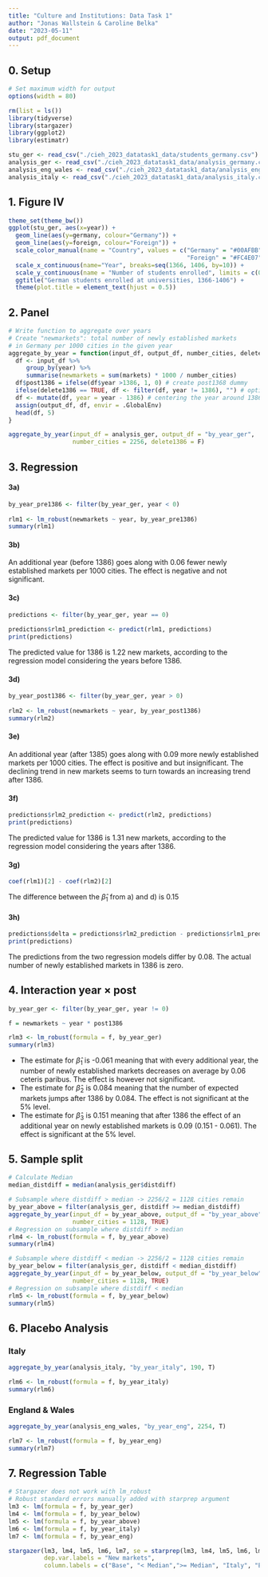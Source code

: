 ```yaml
---
title: "Culture and Institutions: Data Task 1"
author: "Jonas Wallstein & Caroline Belka"
date: "2023-05-11"
output: pdf_document
---
```

## 0. Setup

```r
# Set maximum width for output
options(width = 80)
```


```r
rm(list = ls())
library(tidyverse)
library(stargazer)
library(ggplot2)
library(estimatr)

stu_ger <- read_csv("./cieh_2023_datatask1_data/students_germany.csv")
analysis_ger <- read_csv("./cieh_2023_datatask1_data/analysis_germany.csv")
analysis_eng_wales <- read_csv("./cieh_2023_datatask1_data/analysis_england_wales.csv")
analysis_italy <- read_csv("./cieh_2023_datatask1_data/analysis_italy.csv")

```


## 1. Figure IV
```r
theme_set(theme_bw())
ggplot(stu_ger, aes(x=year)) +
  geom_line(aes(y=germany, colour="Germany")) + 
  geom_line(aes(y=foreign, colour="Foreign")) +
  scale_color_manual(name = "Country", values = c("Germany" = "#00AFBB", 
                                                  "Foreign" = "#FC4E07")) +
  scale_x_continuous(name="Year", breaks=seq(1366, 1406, by=10)) +
  scale_y_continuous(name = "Number of students enrolled", limits = c(0,800)) +
  ggtitle("German students enrolled at universities, 1366-1406") +
  theme(plot.title = element_text(hjust = 0.5))
```



## 2. Panel
```r
# Write function to aggregate over years
# Create "newmarkets": total number of newly established markets 
# in Germany per 1000 cities in the given year
aggregate_by_year = function(input_df, output_df, number_cities, delete1386){
  df <- input_df %>%
     group_by(year) %>% 
     summarise(newmarkets = sum(markets) * 1000 / number_cities) 
  df$post1386 = ifelse(df$year >1386, 1, 0) # create post1368 dummy
  ifelse(delete1386 == TRUE, df <- filter(df, year != 1386), "") # option to delete 1386
  df <- mutate(df, year = year - 1386) # centering the year around 1386 as in the paper
  assign(output_df, df, envir = .GlobalEnv)
  head(df, 5)
}

aggregate_by_year(input_df = analysis_ger, output_df = "by_year_ger", 
                  number_cities = 2256, delete1386 = F)
```

## 3. Regression
#### 3a)
```r
by_year_pre1386 <- filter(by_year_ger, year < 0)
  
rlm1 <- lm_robust(newmarkets ~ year, by_year_pre1386)
summary(rlm1)
```
#### 3b)
An additional year (before 1386) goes along with 0.06 fewer newly established markets per 1000 cities. The effect is negative and not significant.

#### 3c)
```r
predictions <- filter(by_year_ger, year == 0)
  
predictions$rlm1_prediction <- predict(rlm1, predictions)
print(predictions)
```
The predicted value for 1386 is 1.22 new markets, according to the regression model considering the years before 1386.

#### 3d)
```r
by_year_post1386 <- filter(by_year_ger, year > 0)
  
rlm2 <- lm_robust(newmarkets ~ year, by_year_post1386)
summary(rlm2)
```

#### 3e)
An additional year (after 1385) goes along with 0.09 more newly established markets per 1000 cities. The effect is positive and but insignificant. The declining trend in new markets seems to turn towards an increasing trend after 1386.

#### 3f)

```r
predictions$rlm2_prediction <- predict(rlm2, predictions)
print(predictions)
```

The predicted value for 1386 is 1.31 new markets, according to the regression model considering the years after 1386.

#### 3g)
```r
coef(rlm1)[2] - coef(rlm2)[2]
```

The difference between the $\hat\beta_{1}$ from a) and d) is 0.15

#### 3h) 
```r
predictions$delta = predictions$rlm2_prediction - predictions$rlm1_prediction
print(predictions)
```


The predictions from the two regression models differ by 0.08. The actual number of newly established markets in 1386 is zero.


## 4. Interaction year $\times$ post
```r
by_year_ger <- filter(by_year_ger, year != 0) 

f = newmarkets ~ year * post1386

rlm3 <- lm_robust(formula = f, by_year_ger)
summary(rlm3)
``` 

- The estimate for $\hat\beta_{1}$ is -0.061 meaning that with every additional year, the number of newly established markets decreases on average by 0.06 ceteris paribus. The effect is however not significant.
- The estimate for $\hat\beta_{2}$ is 0.084 meaning that the number of expected markets jumps after 1386 by 0.084. The effect is not significant at the 5% level.
- The estimate for $\hat\beta_{3}$ is 0.151 meaning that after 1386 the effect of an additional year on newly established markets is 0.09 (0.151 - 0.061). The effect is significant at the 5% level. 


## 5. Sample split
```r
# Calculate Median 
median_distdiff = median(analysis_ger$distdiff)

# Subsample where distdiff > median -> 2256/2 = 1128 cities remain
by_year_above = filter(analysis_ger, distdiff >= median_distdiff)
aggregate_by_year(input_df = by_year_above, output_df = "by_year_above", 
                  number_cities = 1128, TRUE)
# Regression on subsample where distdiff > median
rlm4 <- lm_robust(formula = f, by_year_above)
summary(rlm4)

# Subsample where distdiff < median -> 2256/2 = 1128 cities remain
by_year_below = filter(analysis_ger, distdiff < median_distdiff)
aggregate_by_year(input_df = by_year_below, output_df = "by_year_below", 
                  number_cities = 1128, TRUE)
# Regression on subsample where distdiff < median
rlm5 <- lm_robust(formula = f, by_year_below)
summary(rlm5)

```

## 6. Placebo Analysis
### Italy
```r
aggregate_by_year(analysis_italy, "by_year_italy", 190, T)

rlm6 <- lm_robust(formula = f, by_year_italy)
summary(rlm6)
```
### England & Wales 
```r
aggregate_by_year(analysis_eng_wales, "by_year_eng", 2254, T)

rlm7 <- lm_robust(formula = f, by_year_eng)
summary(rlm7)
```

## 7. Regression Table
```r
# Stargazer does not work with lm_robust 
# Robust standard errors manually added with starprep argument
lm3 <- lm(formula = f, by_year_ger)
lm4 <- lm(formula = f, by_year_below)
lm5 <- lm(formula = f, by_year_above)
lm6 <- lm(formula = f, by_year_italy)
lm7 <- lm(formula = f, by_year_eng)

stargazer(lm3, lm4, lm5, lm6, lm7, se = starprep(lm3, lm4, lm5, lm6, lm7), 
          dep.var.labels = "New markets",
          column.labels = c("Base", "< Median",">= Median", "Italy", "England and Wales"))
```




